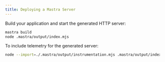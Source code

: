---
title: Deploying a Mastra Server
---

Build your application and start the generated HTTP server:

```bash showLineNumbers
mastra build
node .mastra/output/index.mjs
```

To include telemetry for the generated server:

```bash showLineNumbers
node --import=./.mastra/output/instrumentation.mjs .mastra/output/index.mjs
```
